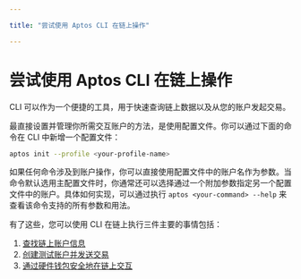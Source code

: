 ```yaml
---

title: "尝试使用 Aptos CLI 在链上操作"

---
```


# 尝试使用 Aptos CLI 在链上操作

CLI 可以作为一个便捷的工具，用于快速查询链上数据以及从您的账户发起交易。

最直接设置并管理你所需交互账户的方法，是使用配置文件。你可以通过下面的命令在 CLI 中新增一个配置文件：

```bash filename="Terminal"
aptos init --profile <your-profile-name>
```

如果任何命令涉及到账户操作，你可以直接使用配置文件中的账户名作为参数。当命令默认选用主配置文件时，你通常还可以选择通过一个附加参数指定另一个配置文件中的账户。具体如何实现，可以通过执行 `aptos <your-command> --help` 来查看该命令支持的所有参数和用法。

有了这些，您可以使用 CLI 在链上执行三件主要的事情包括：

1. [查找链上账户信息](trying-things-on-chain/looking-up-account-info.mdx)
2. [创建测试账户并发送交易](trying-things-on-chain/create-test-accounts.mdx)
3. [通过硬件钱包安全地在链上交互](trying-things-on-chain/ledger.mdx)
